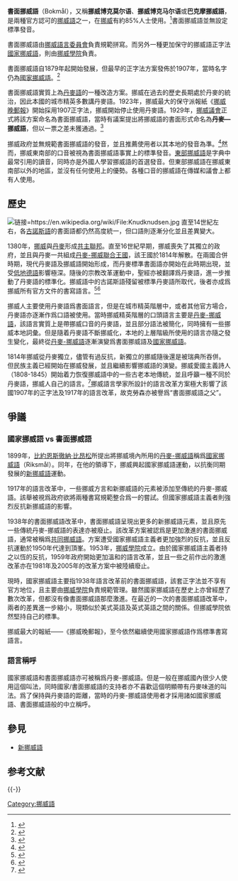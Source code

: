 {{Infobox language
|name = 書面挪威語
|nativename = ''bokmål''
|pronunciation = {{IPA-no|ˈbuːkmoːl|IPA}}
|states = {{NOR}}
|speakers = none 
|speakers2 = （written only）
|familycolor = 印歐語系
|fam2   = [[日耳曼語族|日耳曼語族]]
|fam3   = [[北日耳曼語支|北日耳曼語支]]
|fam4   = [[東斯堪的那維亞|東斯堪的那維亞]]
|fam5   = [[丹麥語|丹麥語]]
|ancestor      = [[古諾斯語|古諾斯語]]
|ancestor2     = [[早期古丹麥語|早期古丹麥語]]
|ancestor3     = [[晚期古丹麥語|晚期古丹麥語]]
|ancestor4     = [[丹麥-挪威語|丹麥-挪威語]]
|ancestor5     = [[國家挪威語|國家挪威語]]
|stand1  = 書面挪威語（官方承認）
|stand2  = [[國家挪威語|國家挪威語]]（非官方承認）
|script  = [[拉丁字母|拉丁字母]]（[[挪威字母|挪威字母]]）
|nation  = {{NOR}}<br/>{{flagicon image|Flag of the Nordic Council.svg}} [[北歐理事會|北歐理事會]]
|agency  = [[挪威語言委員會|挪威語言委員會]] (書面挪威語)<br/>[[挪威學院|挪威學院]] (國家挪威語)
|iso1    = nb
|iso2    = nob
|iso3    = nob
|lingua  = 52-AAA-ba to -be & <br>52-AAA-cd to -cg
|glotto  = spurious
|glotto2 = norw1259
|glottorefname2 = Norwegian Bokmål
|notice  = IPA
|region=|date=|fam1=|vitality=}}
'''書面挪威語'''（Bokmål），又稱'''挪威博克莫尔语'''、'''挪威博克马尔语'''或'''巴克摩挪威語'''，是兩種官方認可的[[挪威語|挪威語]]之一，在[[挪威|挪威]]有約85%人士使用。<ref name="Vikor">{{cite web|url=http://www.sprakrad.no/Tema/Fakta/|author=Vikør, Lars|authorlink=Lars Vikør|title=''Fakta om norsk språk''|accessdate=2014-02-09|archive-url=https://web.archive.org/web/20140203190655/http://www.sprakrad.no/Tema/Fakta/|archive-date=2014-02-03|dead-url=yes}}</ref>書面挪威語並無設定標準發音。

書面挪威語由[[挪威語言委員會|挪威語言委員會]]負責規範拼寫。而另外一種更加保守的挪威語正字法[[國家挪威語|國家挪威語]]，則由[[挪威學院|挪威學院]]負責。

書面挪威語自1879年起開始發展，但最早的正字法方案發佈於1907年，當時名字仍為[[國家挪威語|國家挪威語]]。<ref name="Lundeby">{{cite web|title=''Stortinget og språksaken''|url=http://www.sprakradet.no/nb-no/Politikk-Fakta/Fakta/Andre_oversikter/Stortinget_og_spraaksaken/|accessdate=2007-06-12|author=Lundeby, Einar|authorlink=Einar Lundeby|archive-url=https://archive.is/20130222201525/http://www.sprakradet.no/nb-no/Politikk-Fakta/Fakta/Andre_oversikter/Stortinget_og_spraaksaken/|url-status=dead|archive-date=2013-02-22}}</ref>

書面挪威語實質上為[[丹麦语|丹麥語]]的一種改造方案。挪威在過去的歷史長期處於丹麥的統治，因此本國的城市精英多數講丹麥語。1923年，挪威最大的保守派報紙《[[挪威晚郵報|挪威晚郵報]]》開始採用1907正字法，挪威開始停止使用丹麥語。1929年，[[挪威議會|挪威議會]]正式將該方案命名為書面挪威語，當時有議案提出將挪威語的書面形式命名為'''丹麥—挪威語'''，但以一票之差未獲通過。<ref name="Lundeby2">{{cite web|title=''Stortinget og språksaken''|url=http://www.sprakradet.no/nb-no/Politikk-Fakta/Fakta/Andre_oversikter/Stortinget_og_spraaksaken/|accessdate=2007-06-12|author=Lundeby, Einar|authorlink=Einar Lundeby|archive-url=https://archive.is/20130222201525/http://www.sprakradet.no/nb-no/Politikk-Fakta/Fakta/Andre_oversikter/Stortinget_og_spraaksaken/|url-status=dead|archive-date=2013-02-22}}</ref>

挪威政府並無規範書面挪威語的發音，並且推薦使用者以其本地的發音為準。<ref>{{cite web|title=Råd om uttale|url=http://www.sprakradet.no/Sprakhjelp/Raad/Raad_om_uttale/|accessdate=2009-03-15|archive-date=2009-02-14|archive-url=https://web.archive.org/web/20090214121312/http://sprakradet.no/Sprakhjelp/Raad/Raad_om_uttale/|dead-url=no}}</ref>然而，挪威東南部的口音被視為書面挪威語事實上的標準發音。[[東部挪威語|東部挪威語]]是字典中最常引用的讀音，同時亦是外國人學習挪威語的首選發音。但東部挪威語在挪威東南部以外的地區，並沒有任何使用上的優勢。各種口音的挪威語在傳媒和議會上都有人使用。

== 歷史 ==
[[File:Knudknudsen.jpg|链接=https://en.wikipedia.org/wiki/File:Knudknudsen.jpg]]
直至14世紀左右，各[[古諾斯語|古諾斯語]]的書面語都仍然高度統一，但口語則逐漸分化並且差異變大。

1380年，[[挪威|挪威]]與[[丹麦|丹麥]]形成[[共主邦聯|共主聯邦]]。直至16世紀早期，挪威喪失了其獨立的政府，並且與丹麥一共組成[[丹麥-挪威|丹麥-挪威聯合王國]]，該王國於1814年解散。在兩國合併時期，現代丹麥語及挪威語開始形成，而丹麥標準書面語亦開始在此時期出現，並受[[低地德语|低地德語]]影響極深。隨後的宗教改革運動中，聖經亦被翻譯爲丹麥語，進一步推動了丹麥語的標準化。挪威語中的古諾斯語殘留被標準丹麥語所取代，後者亦成爲挪威所有官方文件的書寫語言。<ref name="Haugen">{{cite book|last=Haugen|first=Einar|title=Norwegian English Dictionary|publisher=Unifersitetsforlaget|location=Oslo|year=1977|isbn=0-299-03874-2}}</ref><ref name="Gjerset">{{cite book|last=Gjerset|first=Knut|title=History of the Norwegian People, Volumes I & II|publisher=The MacMillan Company|year=1915|ISBN=<!--none-->}}</ref>

挪威人主要使用丹麥語爲書面語言，但是在城市精英階層中，或者其他官方場合，丹麥語亦逐漸作爲口語被使用。當時挪威精英階層的口頭語言主要是[[丹麥-挪威語|丹麥-挪威語]]，該語言實質上是帶挪威口音的丹麥語，並且部分語法被簡化，同時擁有一些挪威本地詞彙。但是隨着丹麥語不斷挪威化，本地的上層階級所使用的語言亦隨之發生變化，最終從[[丹麥-挪威語|丹麥-挪威語]]逐漸演變爲書面挪威語及[[國家挪威語|國家挪威語]]。

1814年挪威從丹麥獨立，儘管有過反抗，新獨立的挪威隨後還是被瑞典所吞併。但民族主義已經開始在挪威發展，並且繼續影響挪威語的演變。挪威愛國主義詩人{{Link-en|亨利克·韋格蘭德|3=亨利克·韋格蘭德|Henrik Wergeland}}（1808-1845）開始着力恢復挪威語中的一些古老本地傳統，並且呼籲一種不同於丹麥語，挪威人自己的語言。<ref name="Gjerset2">{{cite book|last=Gjerset|first=Knut|title=History of the Norwegian People, Volumes I & II|publisher=The MacMillan Company|year=1915|ISBN=<!--none-->}}</ref>挪威語言學家{{Link-en|克勞茲·克勞森|3=克勞茲·克勞森|Knud Knudsen}}所設計的語言改革方案極大影響了該國1907年的正字法及1917年的語言改革，故克勞森亦被譽爲“書面挪威語之父”。

== 爭議 ==

=== 國家挪威語 vs 書面挪威語 ===
1899年，[[比约恩斯彻纳·比昂松|比約恩斯徹納·比昂松]]所提出將挪威境內所用的[[丹麥-挪威語|丹麥-挪威語]]稱爲[[國家挪威語|國家挪威語]]（Riksmål）。同年，在他的領導下，挪威興起國家挪威語運動，以抗衡同期發展的[[新挪威語|新挪威語]]運動。

1917年的語言改革中，一些挪威方言和新挪威語的元素被添加至傳統的丹麥-挪威語。該舉被視爲政府欲將兩種書寫規範整合爲一的嘗試。但國家挪威語主義者則強烈反抗新挪威語的影響。

1938年的書面挪威語改革中，書面挪威語呈現出更多的新挪威語元素，並且原先一些傳統丹麥-挪威語的表達亦被廢止。該改革方案被認爲是更加激進的書面挪威語，通常被稱爲[[共同挪威語|共同挪威語]]。方案遭受國家挪威語主義者更加強烈的反抗，並且反抗運動於1950年代達到頂峯。1953年，[[挪威學院|挪威學院]]成立。由於國家挪威語主義者持之以恆的反抗，1959年政府開始更加溫和的語言改革，並且一些之前作出的激進改革亦在1981年及2005年的改革方案中被陸續廢止。

現時，國家挪威語主要指1938年語言改革前的書面挪威語，該套正字法並不享有官方地位，且主要由[[挪威學院|挪威學院]]負責規範管理。雖然國家挪威語在歷史上亦曾經歷了數次改革，但都沒有像書面挪威語那麼激進。在最近的一次的書面挪威語改革中，兩者的差異進一步縮小，現類似於美式英語及英式英語之間的關係。但挪威學院依然堅持自己的標準。

挪威最大的報紙——《挪威晚郵報》，至今依然繼續使用國家挪威語作爲標準書寫語言。

=== 語言稱呼 ===
國家挪威語和書面挪威語亦可被稱爲丹麥-挪威語。但是一般在挪威國內很少人使用這個叫法，同時國家/書面挪威語的支持者亦不喜歡這個明顯帶有丹麥味道的叫法。爲了保持與丹麥語的距離，當時的丹麥-挪威語使用者才採用諸如國家挪威語、書面挪威語般的中立稱呼。

== 參見 ==
* [[新挪威語|新挪威語]]

== 参考文献 ==
{{Reflist}}

{{InterWiki|code=no}}

{{-}}{{挪威語}}{{日耳曼語族}}

[[Category:挪威語|Category:挪威語]]